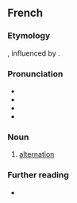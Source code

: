 ==French==

===Etymology===
{{af|fr|alterner|-ance}}, influenced by {{der|fr|la|alternatio}}.

===Pronunciation===
* {{fr-IPA}}
* {{homophones|fr|alternances}}
* {{hyphenation|fr|al|ter|nance}}
* {{rhymes|fr|ɑ̃s}}

===Noun===
{{fr-noun|f}}

# [[alternation]]

===Further reading===
* {{R:TLFi}}
